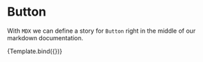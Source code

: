 
<Meta 
  title="Form Controls/Button" 
  component={Button} 
/>

# Button

With `MDX` we can define a story for `Button` right in the middle of our
markdown documentation.


<Canvas>
  <Story name="button" args={{label: 'nice'}}>
    {Template.bind({})}
  </Story>
</Canvas>

<ArgsTable of={Button}/>